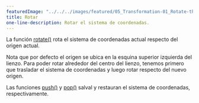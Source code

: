 ```yaml
---
featuredImage: "../../../images/featured/05_Transformation-01_Rotate-thumbnail.png"
title: Rotar
one-line-description: Rotar el sistema de coordenadas.
---
```


La función
<a href="https://p5js.org/reference/#/p5/rotate">rotate()</a>
rota el sistema de coordenadas actual respecto del origen actual.

Nota que por defecto el origen se ubica en la esquina superior izquierda del lienzo.
Para poder rotar alrededor del centro del lienzo, tenemos primero que trasladar
el sistema de coordenadas y luego rotar respecto del nuevo origen.

Las funciones
<a href="https://p5js.org/reference/#/p5/push">push()</a>
y
<a href="https://p5js.org/reference/#/p5/pop">pop()</a>
salval y restauran el sistema de coordenadas, respectivamente.
